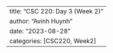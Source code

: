 ---
title: "CSC 220: Day 3 (Week 2)"
author: "Avinh Huynh"
date: "2023-08-28"
categories: [CSC220, Week2]
---